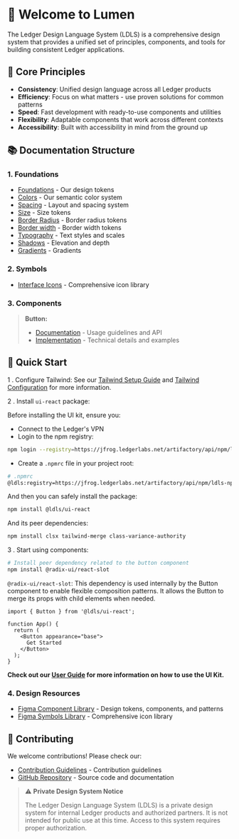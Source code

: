 
<Meta title="Getting Started/Introduction" />

# 👋 Welcome to Lumen

The Ledger Design Language System (LDLS) is a comprehensive design system that provides a unified set of principles, components, and tools for building consistent Ledger applications.

## 🎯 Core Principles

- **Consistency**: Unified design language across all Ledger products
- **Efficiency**: Focus on what matters - use proven solutions for common patterns
- **Speed**: Fast development with ready-to-use components and utilities
- **Flexibility**: Adaptable components that work across different contexts
- **Accessibility**: Built with accessibility in mind from the ground up

## 📚 Documentation Structure

### 1. Foundations

- [Foundations](/docs/foundations-docs--docs) - Our design tokens
- [Colors](/docs/foundations-colors--docs) - Our semantic color system
- [Spacing](/docs/foundations-dimensions-spacing--docs) - Layout and spacing system
- [Size](/docs/foundations-dimensions-size--docs) - Size tokens
- [Border Radius](/docs/foundations-border-radius--docs) - Border radius tokens
- [Border width](/docs/foundations-border-width--docs) - Border width tokens
- [Typography](/story/foundations-styles-typography--typography) - Text styles and scales
- [Shadows](/story/foundations-styles-shadows--shadows) - Elevation and depth
- [Gradients](/story/foundations-styles-gradients--gradients) - Gradients

### 2. Symbols

- [Interface Icons](/docs/symbols-interface-icons-docs--docs) - Comprehensive icon library

### 3. Components

> **Button:**
>
> - [Documentation](/docs/components-button-react--docs) - Usage guidelines and API
> - [Implementation](/docs/components-button-implementation--docs) - Technical details and examples

## 🚀 Quick Start

1 . Configure Tailwind:
See our [Tailwind Setup Guide](/docs/tailwind-setup-guide--docs) and [Tailwind Configuration](/docs/tailwind-configuration--docs) for more information.

2 . Install `ui-react` package:

Before installing the UI kit, ensure you:

- Connect to the Ledger's VPN
- Login to the npm registry:

```bash
npm login --registry=https://jfrog.ledgerlabs.net/artifactory/api/npm/ldls-npm-prod-public/
```

- Create a `.npmrc` file in your project root:

```bash
# .npmrc
@ldls:registry=https://jfrog.ledgerlabs.net/artifactory/api/npm/ldls-npm-prod-public/
```

And then you can safely install the package:

```bash
npm install @ldls/ui-react
```

And its peer dependencies:

```bash
npm install clsx tailwind-merge class-variance-authority
```

3 . Start using components:

```bash
# Install peer dependency related to the button component
npm install @radix-ui/react-slot
```

`@radix-ui/react-slot`: This dependency is used internally by the Button component to enable flexible composition patterns. It allows the Button to merge its props with child elements when needed.

```tsx
import { Button } from '@ldls/ui-react';

function App() {
  return (
    <Button appearance="base">
      Get Started
    </Button>
  );
}
```

**Check out our [User Guide](https://github.com/LedgerHQ/ldls/blob/main/USER_GUIDE.md) for more information on how to use the UI Kit.**

### 4. Design Resources

- [Figma Component Library](https://www.figma.com/design/JxaLVMTWirCpU0rsbZ30k7/2.-Components-Library?m=dev) - Design tokens, components, and patterns
- [Figma Symbols Library](https://www.figma.com/design/zSkvGGiqcnhywp2l3HTHxA/1.Symbol-Library?node-id=0-1&p=f&m=dev) - Comprehensive icon library

## 🤝 Contributing

We welcome contributions! Please check our:

- [Contribution Guidelines](https://github.com/LedgerHQ/ldls/blob/main/CONTRIBUTING.md) - Contribution guidelines
- [GitHub Repository](https://github.com/LedgerHQ/ldls) - Source code and documentation

> ⚠️ **Private Design System Notice**
>
> The Ledger Design Language System (LDLS) is a private design system for internal Ledger products and authorized partners.
> It is not intended for public use at this time. Access to this system requires proper authorization.
